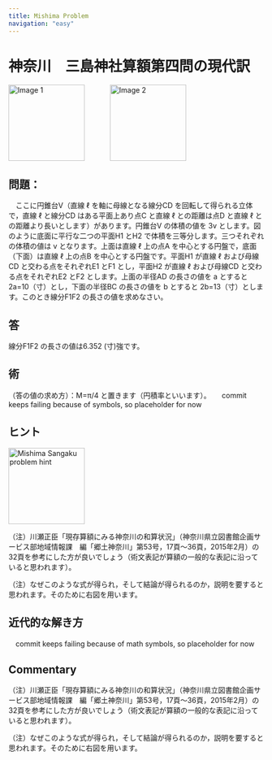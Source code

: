 ```yaml
---
title: Mishima Problem
navigation: "easy"
---
```


# 神奈川　三島神社算額第四問の現代訳


<div style="display: flex; gap: 50px;">
    <img src="https://tonothan.github.io/mishima-original-cutout.jpg" alt="Image 1" width="150"/>
    <img src="https://tonothan.github.io/mishima-kanagawa-schematicdrawing.png" alt="Image 2" width="150"/>
</div>


 
## 問題：
　ここに円錐台V（直線 ℓ を軸に母線となる線分CD を回転して得られる立体で，直線 ℓ と線分CD はある平面上あり点C と直線 ℓ との距離は点D と直線 ℓ との距離より長いとします）があります。円錐台V の体積の値を 3v  とします。図のように底面に平行な二つの平面H1 とH2 で体積を三等分します。三つそれぞれの体積の値は v となります。上面は直線 ℓ 上の点A を中心とする円盤で，底面（下面）は直線 ℓ 上の点B を中心とする円盤です。平面H1 が直線 ℓ および母線CD と交わる点をそれぞれE1 とF1 とし，平面H2 が直線 ℓ および母線CD と交わる点をそれぞれE2 とF2 とします。上面の半径AD の長さの値を a とすると 2a=10（寸）とし，下面の半径BC の長さの値を b とすると 2b=13（寸）とします。このとき線分F1F2 の長さの値を求めなさい。

## 答

線分F1F2 の長さの値は6.352 (寸)強です。
 
## 術

（答の値の求め方）：M=π/4 と置きます（円積率といいます）。
　
commit keeps failing because of symbols, so placeholder for now


## ヒント

<div style="display: flex; gap: 50px;">
    <img src="https://tonothan.github.io/mishima-kanagawa-hintdrawing.png" alt="Mishima Sangaku problem hint" width="150"/>
</div>


（注）川瀬正臣「現存算額にみる神奈川の和算状況」（神奈川県立図書館企画サービス部地域情報課　編「郷土神奈川」第53号，17頁～36頁，2015年2月）の32頁を参考にした方が良いでしょう（術文表記が算額の一般的な表記に沿っていると思われます）。

（注）なぜこのような式が得られ，そして結論が得られるのか，説明を要すると思われます。そのために右図を用います。

## 近代的な解き方

　commit keeps failing because of math symbols, so placeholder for now
## Commentary

（注）川瀬正臣「現存算額にみる神奈川の和算状況」（神奈川県立図書館企画サービス部地域情報課　編「郷土神奈川」第53号，17頁～36頁，2015年2月）の32頁を参考にした方が良いでしょう（術文表記が算額の一般的な表記に沿っていると思われます）。

（注）なぜこのような式が得られ，そして結論が得られるのか，説明を要すると思われます。そのために右図を用います。








